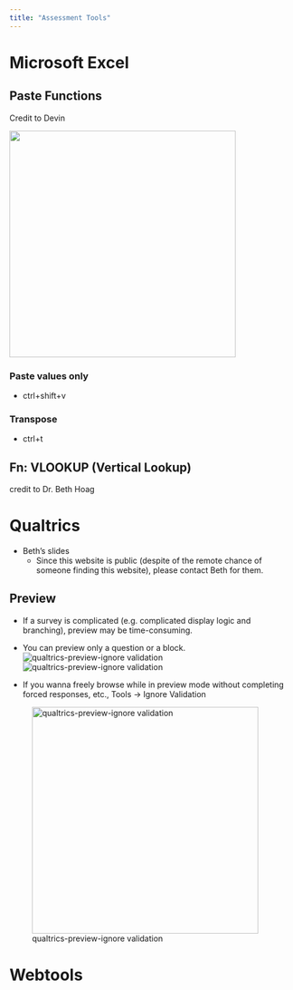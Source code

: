 ```yaml
---
title: "Assessment Tools"
---
```


# Microsoft Excel

## Paste Functions

Credit to Devin

![](images/excel-paste.png){width="400"}

### Paste values only

- ctrl+shift+v

### Transpose

- ctrl+t

## Fn: VLOOKUP (Vertical Lookup)

credit to Dr. Beth Hoag

# Qualtrics

-   Beth's slides
    -   Since this website is public (despite of the remote chance of someone finding this website), please contact Beth for them.

## Preview

-   If a survey is complicated (e.g. complicated display logic and branching), preview may be time-consuming.

-   You can preview only a question or a block. ![qualtrics-preview-ignore validation](pictures/qualtrics-preview%20question.png) ![qualtrics-preview-ignore validation](pictures/qualtrics-preview%20block.png)

-   If you wanna freely browse while in preview mode without completing forced responses, etc., Tools -\> Ignore Validation

![qualtrics-preview-ignore validation](pictures/qualtrics-preview-ignore%20validation.png){width="400"}

# Webtools
